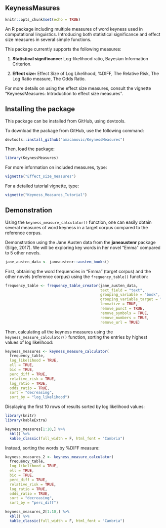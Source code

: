 
## KeynessMasures

```r
knitr::opts_chunk$set(echo = TRUE)
```

An R package including multiple measures of word keyness used in computational
linguistics. Introducing both statistical significance and effect size
measures in several simple functions.


This package currently supports the following measures:

1.  **Statistical significance:** Log-likelihood ratio, Bayesian Information Criterion.

2.  **Effect size:** Effect Size of Log Likelihood, %DIFF, The Relative Risk,
The Log Ratio measure, The Odds Ratio.

For more details on using the effect size measures, consult the vignette 
"KeynessMeasures: Introduction to effect size measures". 

## Installing the package

This package can be installed from GitHub, using devtools. 

To download the package from GitHub, use the following command:
```r
devtools::install_github("amacanovic/KeynessMeasures")
```

Then, load the package:
```r
library(KeynessMeasures)
```

For more information on included measures, type:
```r
vignette("Effect_size_measures")
```

For a detailed tutorial vignette, type:
```r
vignette("Keyness_Measures_Tutorial")
```


## Demonstration

Using the `keyness_measure_calculator()` function, one can easily obtain
several measures of word keyness in a target corpus compared to the 
reference corpus.

Demonstration using the Jane Austen data from the **janeaustenr** package (Silge, 2017).
We will be exploring key words in her novel "Emma" compared to 5 other novels.
```r

jane_austen_data <- janeaustenr::austen_books()

```

First, obtaining the word frequencies in "Emma" (target corpus) and the other
novels (reference corpus) using the `frequency_table()` function:
```r
frequency_table <- frequency_table_creator(jane_austen_data,
                                           text_field = "text",
                                           grouping_variable = "book",
                                           grouping_variable_target = "Emma",
                                           lemmatize = TRUE,
                                           remove_punct = TRUE,
                                           remove_symbols = TRUE,
                                           remove_numbers = TRUE,
                                           remove_url = TRUE)
```

Then, calculating all the keyness measures using the `keyness_measure_calculator()` function,
sorting the entries by highest values of log likelihood:

```r
keyness_measures <- keyness_measure_calculator(
  frequency_table,
  log_likelihood = TRUE,
  ell = TRUE,
  bic = TRUE,
  perc_diff = TRUE,
  relative_risk = TRUE,
  log_ratio = TRUE,
  odds_ratio = TRUE,
  sort = "decreasing",
  sort_by = "log_likelihood")
```

Displaying the first 10 rows of results sorted by log likelihood values:
```r
library(knitr)
library(kableExtra)

keyness_measures[1:10,] %>%
  kbl() %>%
  kable_classic(full_width = F, html_font = "Cambria")
```
Instead, sorting the words by %DIFF measure:

```r

keyness_measures_2 <- keyness_measure_calculator(
  frequency_table,
  log_likelihood = TRUE,
  ell = TRUE,
  bic = TRUE,
  perc_diff = TRUE,
  relative_risk = TRUE,
  log_ratio = TRUE,
  odds_ratio = TRUE,
  sort = "decreasing",
  sort_by = "perc_diff")

keyness_measures_2[1:10,] %>%
  kbl() %>%
  kable_classic(full_width = F, html_font = "Cambria")
```


